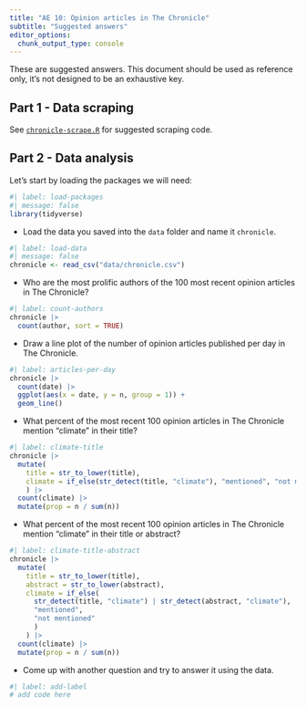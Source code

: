 ```yaml
---
title: "AE 10: Opinion articles in The Chronicle"
subtitle: "Suggested answers"
editor_options: 
  chunk_output_type: console
---
```


::: callout-important
These are suggested answers.
This document should be used as reference only, it's not designed to be an exhaustive key.
:::

## Part 1 - Data scraping

See [`chronicle-scrape.R`](https://github.com/sta199-f22-1/sta199-f22-1.github.io/blob/main/ae/_chronicle-scrape-A.R) for suggested scraping code.

## Part 2 - Data analysis

Let's start by loading the packages we will need:

```r
#| label: load-packages
#| message: false
library(tidyverse)
```

-   Load the data you saved into the `data` folder and name it `chronicle`.

```r
#| label: load-data
#| message: false
chronicle <- read_csv("data/chronicle.csv")
```

-   Who are the most prolific authors of the 100 most recent opinion articles in The Chronicle?

```r
#| label: count-authors
chronicle |>
  count(author, sort = TRUE)
```

-   Draw a line plot of the number of opinion articles published per day in The Chronicle.

```r
#| label: articles-per-day
chronicle |>
  count(date) |>
  ggplot(aes(x = date, y = n, group = 1)) +
  geom_line()
```

-   What percent of the most recent 100 opinion articles in The Chronicle mention "climate" in their title?

```r
#| label: climate-title
chronicle |>
  mutate(
    title = str_to_lower(title),
    climate = if_else(str_detect(title, "climate"), "mentioned", "not mentioned")
    ) |>
  count(climate) |>
  mutate(prop = n / sum(n))
```

-   What percent of the most recent 100 opinion articles in The Chronicle mention "climate" in their title or abstract?

```r
#| label: climate-title-abstract
chronicle |>
  mutate(
    title = str_to_lower(title),
    abstract = str_to_lower(abstract),
    climate = if_else(
      str_detect(title, "climate") | str_detect(abstract, "climate"), 
      "mentioned", 
      "not mentioned"
      )
    ) |>
  count(climate) |>
  mutate(prop = n / sum(n))
```

-   Come up with another question and try to answer it using the data.

```r
#| label: add-label
# add code here
```
